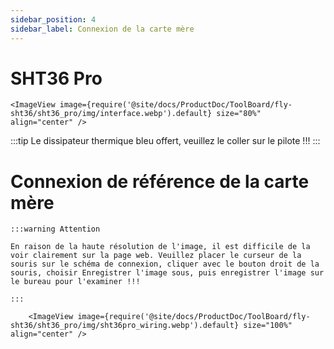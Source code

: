 ```yaml
---
sidebar_position: 4
sidebar_label: Connexion de la carte mère
---
```




# SHT36 Pro


    <ImageView image={require('@site/docs/ProductDoc/ToolBoard/fly-sht36/sht36_pro/img/interface.webp').default} size="80%" align="center" />


:::tip
Le dissipateur thermique bleu offert, veuillez le coller sur le pilote !!!
:::



# Connexion de référence de la carte mère

    :::warning Attention

    En raison de la haute résolution de l'image, il est difficile de la voir clairement sur la page web. Veuillez placer le curseur de la souris sur le schéma de connexion, cliquer avec le bouton droit de la souris, choisir Enregistrer l'image sous, puis enregistrer l'image sur le bureau pour l'examiner !!!

    :::

        <ImageView image={require('@site/docs/ProductDoc/ToolBoard/fly-sht36/sht36_pro/img/sht36pro_wiring.webp').default} size="100%" align="center" />
